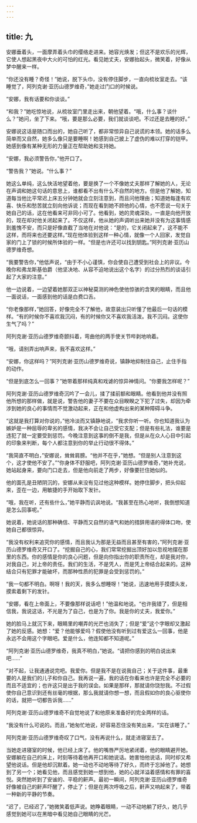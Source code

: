 ```yaml
---
---
---
```

title: 九
---



安娜垂着头，一面摩弄着头巾的缨络走进来。她容光焕发；但这不是欢乐的光辉，它使人想起黑夜中大火的可怕的红光。看见她丈夫，安娜抬起头，微笑着，好像从梦中醒来一样。

“你还没有睡？奇怪！”她说，脱下头巾，没有停住脚步，一直向梳妆室走去。“该睡觉了，阿列克谢·亚历山德罗维奇，”她走过门口的时候说。

“安娜，我有话要和你谈谈。”

“和我？”她吃惊地说，从梳妆室门里走出来，朝他望着。“哦，什么事？谈什么？”她问，坐了下来。“哦，要是那么必要，我们就谈谈吧。不过还是去睡的好。”

安娜说这话是随口而出的，她自己听了，都非常惊异自己说谎的本领。她的话多么简单而又自然，她多么像只是要睡啊！她感到自己披上了虚伪的难以打穿的铠甲。她感到像有某种无形的力量正在帮助她和支持她。

“安娜，我必须警告你，”他开口了。

“警告我？”她说。“什么事？”

她这么单纯，这么快活地望着他，要是换了一个不像她丈夫那样了解她的人，无论在声调和她这句话的意思上，谁都看不出有什么不自然的地方。但是他了解她，知道每当他比平常迟上床五分钟她就会立刻注意到，而且问他理由；知道她每逢有欢喜、快乐和愁苦就立刻向他诉说；而现在看到她不顾他的心情，也不愿说一句关于她自己的话，这在他看来可非同小可了。他看到，她的灵魂深处，一直是向他开放的，现在却对他关闭起来了。不仅这样，他从她的声调听出来她并没有为这事情感到羞愧不安，而只是好像直截了当地在对他说：“是的，它关闭起来了，这不能不这样，而将来也还要这样。”现在他体验到这样一种心情，就像一个人回家，发觉自家的门上了锁的时候所体验的一样。“但是也许还可以找到钥匙。”阿列克谢·亚历山德罗维奇想。

“我要警告你，”他低声说，“由于不小心谨慎，你会使自己遭受到社会上的非议。今晚你和弗龙斯基伯爵（他坚决地、从容不迫地说出这个名字）的过分热烈的谈话引起了大家的注意。”

他一边说着，一边望着她那双正以神秘莫测的神色使他惊骇的含笑的眼睛，而且他一面说话，一面感到他的话是白费口舌。

“你老像那样，”她回答，好像完全不了解他，故意装出只听懂了他最后一句话的模样。“有的时候你不喜欢我沉闷，有的时候你又不喜欢我活泼。我不沉闷。这使你生气了吗？”

阿列克谢·亚历山德罗维奇颤抖着，弯曲他的两手使关节哔剥地响着。

“哦，请别弄出响声来，我不喜欢这样。”

“安娜，你这样吗？”阿列克谢·亚历山德罗维奇说，镇静地抑制住自己，止住手指的动作。

“但是到底怎么一回事？”她带着那样纯真和戏谑的惊异神情问。“你要我怎样呢？”

阿列克谢·亚历山德罗维奇沉吟了一会儿，揉了揉前额和眼睛。他看到他并没有照他所想的那样做，就是说，警告他的妻子不要在众目睽睽之下犯了过失，却因为牵涉到她的良心的事情而不觉激动起来，正在和他虚构出来的某种障碍斗争。

“这就是我打算对你说的，”他冷淡而又镇静地说，“我求你听一听。你也知道我认为嫉妒是一种屈辱的卑劣的感情，我决不会让自己受它支配；但是有些礼法，谁要是违犯了就一定要受到惩罚。今晚注意到这事的倒不是我，但是从在众人心目中引起的印象来判断，每个人都注意到你的举止行动很不得体。”

“我简直不明白，”安娜说，耸耸肩膀。“他并不在乎，”她想。“但是别人注意到这个，这才使他不安了。”“你身体不舒服吧，阿列克谢·亚历山德罗维奇，”她补充说，她站起身来，要向门口走去，但是他向前走了两步，好像要拦住她似的。

他的面孔是丑陋阴沉的，安娜从来没有见过他这种模样。她停住脚步，把头仰起来，歪在一边，用敏捷的手开始取下发针。

“哦，我在听，还有些什么，”她平静而讥讽地说。“我甚至在热心地听，我倒想知道是怎么回事呢。”

她说着，她说话的那种确信、平静而又自然的语气和她的措辞用语的得体口吻，使她自己都很惊异。

“我没有权利来追究你的感情，而且我认为那是无益而且甚至有害的，”阿列克谢·亚历山德罗维奇又开口了。“挖掘自己的心，我们常常挖掘出顶好加以忽视地摆在那里的东西。你的感情是你的良心问题，但是向你指出你的职责所在，却是我对你，对我自己，对上帝的责任。我们的生活，不是凭人，而是凭上帝结合起来的。这种结合只有犯罪才能破坏，而那种性质的犯罪是会受到惩罚的。”

“我一句都不明白。啊呀！我的天，我多么想睡呀！”她说，迅速地用手摸摸头发，摸索着剩下的发针。

“安娜，看在上帝面上，不要像那样说话吧！”他温和地说。“也许我错了，但是相信我，我说这话，不光是为了自己，也是为了你。我是你的丈夫，我爱你。”

她的脸马上就沉下来，眼睛里的嘲弄的光芒也消失了；但是“爱”这个字眼却又激起了她的反感。她想：“爱？他能够爱吗？假使他没有听到过有爱这么一回事，他是永远不会用这个字眼吧。爱是什么，他连知都不知道呢。”

“阿列克谢·亚历山德罗维奇，我真不明白，”她说。“请把你感到的明白说出来吧……”

“对不起，让我通通说完吧。我爱你。但是我不是在说我自己；关于这件事，最重要的人是我们的儿子和你自己。我再说一遍，我的话在你看来也许是完全不必要的而且不适宜的；也许这只是出于我的误会。如果是那样，那就请你饶恕我。不过假使你自己意识到还有丝毫的根据，那么我就请你想一想，而且假如你的良心驱使你的话，就把一切都告诉我……”

阿列克谢·亚历山德罗维奇不自觉地说了和他原来准备好的完全两样的话。

“我没有什么可说的。而且，”她匆忙地说，好容易忍住没有笑出来，“实在该睡了。”

阿列克谢·亚历山德罗维奇叹了口气，没有再说什么，就走进寝室去了。

当她走进寝室的时候，他已经上床了。他的嘴唇严厉地紧闭着，他的眼睛避开她。安娜躺在自己的床上，时刻等待着他再开口和她说话。她害怕他说话，同时却又希望他说话。但是他却沉默着。她一动也不动地等待了好久，而终于忘掉他了。她想到了另一个；她看见他，而且感觉到她一想到他，她的心就洋溢着感情和有罪的喜悦。突然她听到了安谧的、平稳的鼾声。最初一瞬间，阿列克谢·亚历山德罗维奇好像被自己的鼾声吓醒了，停止了；但是在两次呼吸之后，鼾声又响起来了，带着一种新的平静的节奏。

“迟了，已经迟了，”她微笑着低声说。她睁着眼睛，一动不动地躺了好久，她几乎感觉到她可以在黑暗中看见她自己眼睛的光芒。